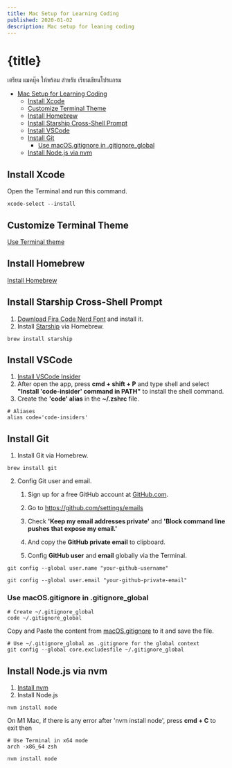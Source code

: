 ```yaml
---
title: Mac Setup for Learning Coding
published: 2020-01-02
description: Mac setup for leaning coding
---
```


# {title}

เตรียม แมคบุ๊ค ให้พร้อม สำหรับ เรียนเขียนโปรแกรม

- [Mac Setup for Learning Coding](#mac-setup-for-learning-coding)
  - [Install Xcode](#install-xcode)
  - [Customize Terminal Theme](#customize-terminal-theme)
  - [Install Homebrew](#install-homebrew)
  - [Install Starship Cross-Shell Prompt](#install-starship-cross-shell-prompt)
  - [Install VSCode](#install-vscode)
  - [Install Git](#install-git)
    - [Use macOS.gitignore in .gitignore_global](#use-macosgitignore-in-gitignore_global)
  - [Install Node.js via nvm](#install-nodejs-via-nvm)

## Install Xcode

Open the Terminal and run this command.

```shell
xcode-select --install
```

## Customize Terminal Theme

[Use Terminal theme](https://github.com/lysyi3m/macos-terminal-themes)

## Install Homebrew

[Install Homebrew](https://brew.sh)

## Install Starship Cross-Shell Prompt

1.  [Download Fira Code Nerd Font](https://github.com/ryanoasis/nerd-fonts/releases/download/v2.1.0/FiraCode.zip)
    and install it.
2.  Install [Starship](https://starship.rs) via Homebrew.

```shell
brew install starship
```

## Install VSCode

1. [Install VSCode Insider](https://code.visualstudio.com/insiders)
2. After open the app, press **cmd + shift + P** and type shell and select
   **"Install 'code-insider' command in PATH"** to install the shell command.
3. Create the **'code' alias** in the **~/.zshrc** file.

```shell
# Aliases
alias code='code-insiders'
```

## Install Git

1. Install Git via Homebrew.

```shell
brew install git
```

2. Config Git user and email.

   1. Sign up for a free GitHub account at [GitHub.com](https://github.com).

   2. Go to https://github.com/settings/emails

   3. Check **'Keep my email addresses private'** and **'Block command line
      pushes that expose my email.'**

   4. And copy the **GitHub private email** to clipboard.

   5. Config **GitHub user** and **email** globally via the Terminal.

```shell
git config --global user.name "your-github-username"

git config --global user.email "your-github-private-email"
```

### Use macOS.gitignore in .gitignore_global

```shell
# Create ~/.gitignore_global
code ~/.gitignore_global
```

Copy and Paste the content from
[macOS.gitignore](https://github.com/github/gitignore/blob/master/Global/macOS.gitignore)
to it and save the file.

```shell
# Use ~/.gitignore_global as .gitignore for the global context
git config --global core.excludesfile ~/.gitignore_global
```

## Install Node.js via nvm

1. [Install nvm](https://github.com/nvm-sh/nvm#installing-and-updating)
2. Install Node.js

```shell
nvm install node
```

On M1 Mac, if there is any error after 'nvm install node', press **cmd + C** to
exit then

```shell
# Use Terminal in x64 mode
arch -x86_64 zsh

nvm install node
```
